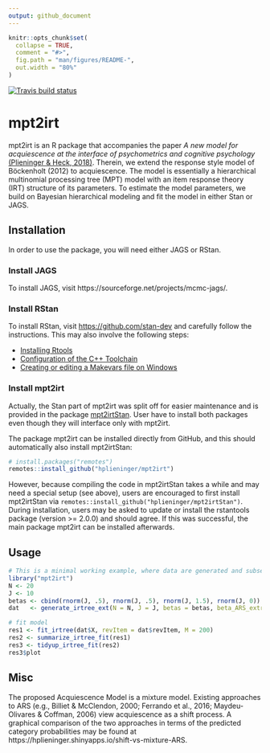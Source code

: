 ```yaml
---
output: github_document
---
```


<!-- README.md is generated from README.Rmd. Please edit that file -->

```r
knitr::opts_chunk$set(
  collapse = TRUE,
  comment = "#>",
  fig.path = "man/figures/README-",
  out.width = "80%"
)
```

[![Travis build status](https://travis-ci.org/hplieninger/mpt2irt.svg?branch=master)](https://travis-ci.org/hplieninger/mpt2irt)

# mpt2irt

mpt2irt is an R package that accompanies the paper *A new model for acquiescence at the interface of psychometrics and cognitive psychology* [(Plieninger & Heck, 2018)](https://doi.org/10.1080/00273171.2018.1469966).
Therein, we extend the response style model of Böckenholt (2012) to acquiescence.
The model is essentially a hierarchical multinomial processing tree (MPT) model with an item response theory (IRT) structure of its parameters.
To estimate the model parameters, we build on Bayesian hierarchical modeling and fit the model in either Stan or JAGS.


## Installation

In order to use the package, you will need either JAGS or RStan.

### Install JAGS

To install JAGS, visit https://sourceforge.net/projects/mcmc-jags/.

### Install RStan

To install RStan, visit [https://github.com/stan-dev](https://github.com/stan-dev/rstan/wiki/RStan-Getting-Started) and carefully follow the instructions.
This may also involve the following steps:

- [Installing Rtools](https://github.com/stan-dev/rstan/wiki/RStan-Getting-Started#checking-the-c-toolchain)
- [Configuration of the C++ Toolchain](https://github.com/stan-dev/rstan/wiki/RStan-Getting-Started#configuration-of-the-c-toolchain)
- [Creating or editing a Makevars file on Windows](https://github.com/stan-dev/rstan/wiki/Installing-RStan-from-source-on-Windows#configuration)

### Install mpt2irt

Actually, the Stan part of mpt2irt was split off for easier maintenance and is provided in the package [mpt2irtStan](https://github.com/hplieninger/mpt2irtStan/).
User have to install both packages even though they will interface only with mpt2irt.

The package mpt2irt can be installed directly from GitHub, and this should automatically also install mpt2irtStan:

```r
# install.packages("remotes")
remotes::install_github("hplieninger/mpt2irt")
```

However, because compiling the code in mpt2irtStan takes a while and may need a special setup (see above), users are encouraged to first install mpt2irtStan via `remotes::install_github("hplieninger/mpt2irtStan")`.
During installation, users may be asked to update or install the rstantools package (version >= 2.0.0) and should agree.
If this was successful, the main package mpt2irt can be installed afterwards.

## Usage

```r
# This is a minimal working example, where data are generated and subsequently fit.
library("mpt2irt")
N <- 20
J <- 10
betas <- cbind(rnorm(J, .5), rnorm(J, .5), rnorm(J, 1.5), rnorm(J, 0))
dat   <- generate_irtree_ext(N = N, J = J, betas = betas, beta_ARS_extreme = .5)

# fit model
res1 <- fit_irtree(dat$X, revItem = dat$revItem, M = 200)
res2 <- summarize_irtree_fit(res1)
res3 <- tidyup_irtree_fit(res2)
res3$plot
```

## Misc

The proposed Acquiescence Model is a mixture model.
Existing approaches to ARS (e.g., Billiet & McClendon, 2000; Ferrando et al., 2016; Maydeu-Olivares & Coffman, 2006) view acquiescence as a shift process.
A graphical comparison of the two approaches in terms of the predicted category probabilities may be found at https://hplieninger.shinyapps.io/shift-vs-mixture-ARS.

